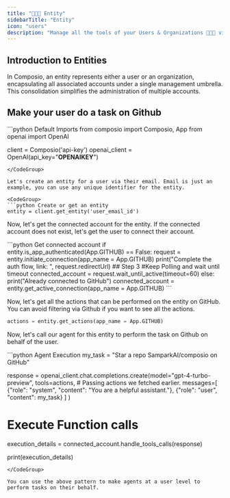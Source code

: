 ```yaml
---
title: "🧑‍🤝‍🧑 Entity"
sidebarTitle: "Entity"
icon: "users"
description: "Manage all the tools of your Users & Organizations 🧑‍🤝‍🧑 via entities"
---
```


## Introduction to Entities

In Composio, an entity represents either a user or an organization, encapsulating all associated accounts under a single management umbrella. This consolidation simplifies the administration of multiple accounts.

## Make your user do a task on Github
<CodeGroup>
```python Default Imports
from composio import Composio, App
from openai import OpenAI


client = Composio('api-key')
openai_client = OpenAI(api_key="******OPENAIKEY******")
```
</CodeGroup>

Let's create an entity for a user via their email. Email is just an example, you can use any unique identifier for the entity.

<CodeGroup>
```python Create or get an entity
entity = client.get_entity('user_email_id') 
```
</CodeGroup>

Now, let's get the connected account for the entity. If the connected account does not exist, let's get the user to connect their account.

<CodeGroup>
```python Get connected account
if entity.is_app_authenticated(App.GITHUB) == False: 
    request = entity.initiate_connection(app_name = App.GITHUB)   
    print("Complete the auth flow, link: ", request.redirectUrl)
    ## Step 3
    #Keep Polling and wait until timeout
    connected_account = request.wait_until_active(timeout=60)
else:
    print("Already connected to GitHub")
    connected_account = entity.get_active_connection(app_name = App.GITHUB)
```
</CodeGroup>

Now, let's get all the actions that can be performed on the entity on GitHub. You can avoid filtering via Github if you want to see all the actions.
<CodeGroup>
```python Get all actions
actions = entity.get_actions(app_name = App.GITHUB)
```
</CodeGroup>

Now, let's call our agent for this entity to perform the task on Github on behalf of the user.

<CodeGroup>
```python Agent Execution
my_task = "Star a repo SamparkAI/composio on GitHub"

response = openai_client.chat.completions.create(model="gpt-4-turbo-preview",
tools=actions, # Passing actions we fetched earlier.
messages=[
    {"role": "system", "content": "You are a helpful assistant."},
    {"role": "user", "content": my_task}
  ]
)

# Execute Function calls
execution_details = connected_account.handle_tools_calls(response)

print(execution_details)
```
</CodeGroup>

You can use the above pattern to make agents at a user level to perform tasks on their behalf.